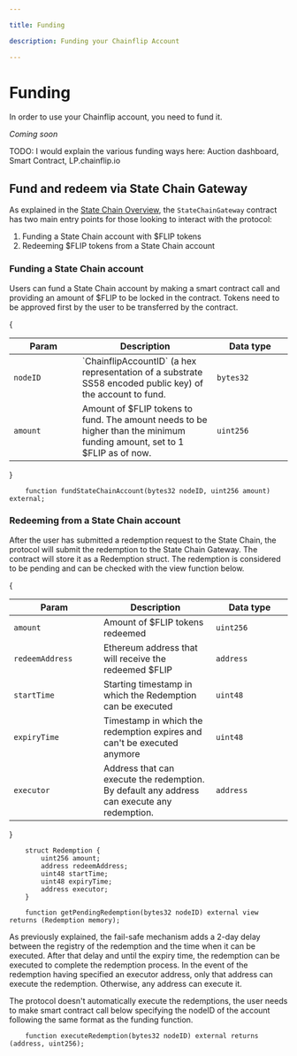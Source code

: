 ```yaml
---

title: Funding

description: Funding your Chainflip Account

---
```


# Funding

In order to use your Chainflip account, you need to fund it.

*Coming soon*

TODO: I would explain the various funding ways here: Auction dashboard, Smart Contract, LP.chainflip.io

## Fund and redeem via State Chain Gateway

As explained in the [State Chain Overview](../../../concepts/validator-network/state-chain-flip-gateway.md), the `StateChainGateway` contract has two main entry points for those looking to interact with the protocol:
1. Funding a State Chain account with \$FLIP tokens
2. Redeeming \$FLIP tokens from a State Chain account

### Funding a State Chain account

Users can fund a State Chain account by making a smart contract call and providing an amount of \$FLIP to be locked in the contract. Tokens need to be approved first by the user to be transferred by the contract.

{<table>

  <thead>
    <tr>
      <th width="223">Param</th>
      <th width="371">Description</th>
      <th width="244.33333333333331">Data type</th>
    </tr>
  </thead>
  <tbody>
    <tr>
      <td>
        <code>nodeID</code>
      </td>
      <td>`ChainflipAccountID` (a hex representation of a substrate SS58 encoded public key) of the account to fund.</td>
      <td><code>bytes32</code></td>
    </tr>
    <tr>
      <td>
        <code>amount</code>
      </td>
      <td>Amount of $FLIP tokens to fund. The amount needs to be higher than the minimum funding amount, set to 1 $FLIP as of now.</td>
      <td><code>uint256</code></td>
    </tr>
  </tbody>
</table>}

```solidity
    function fundStateChainAccount(bytes32 nodeID, uint256 amount) external;
```

### Redeeming from a State Chain account

After the user has submitted a redemption request to the State Chain, the protocol will submit the redemption to the State Chain Gateway. The contract will store it as a Redemption struct. The redemption is considered to be pending and can be checked with the view function below.

{<table>

  <thead>
    <tr>
      <th width="223">Param</th>
      <th width="371">Description</th>
      <th width="244.33333333333331">Data type</th>
    </tr>
  </thead>
  <tbody>
    <tr>
      <td>
        <code>amount</code>
      </td>
      <td>Amount of $FLIP tokens redeemed</td>
      <td><code>uint256</code></td>
    </tr>
    <tr>
      <td>
        <code>redeemAddress</code>
      </td>
      <td>Ethereum address that will receive the redeemed $FLIP</td>
      <td><code>address</code></td>
    </tr>
    <tr>
      <td>
        <code>startTime</code>
      </td>
      <td>Starting timestamp in which the Redemption can be executed</td>
      <td><code>uint48</code></td>
    </tr>
    <tr>
      <td>
        <code>expiryTime</code>
      </td>
      <td>Timestamp in which the redemption expires and can't be executed anymore</td>
      <td><code>uint48</code></td>
    </tr>    
    <tr>
      <td>
        <code>executor</code>
      </td>
      <td>Address that can execute the redemption. By default any address can execute any redemption.</td>
      <td><code>address</code></td>
    </tr>        
  </tbody>
</table>}

```solidity
    struct Redemption {
        uint256 amount;
        address redeemAddress;
        uint48 startTime;
        uint48 expiryTime;
        address executor;
    }

    function getPendingRedemption(bytes32 nodeID) external view returns (Redemption memory);
```

As previously explained, the fail-safe mechanism adds a 2-day delay between the registry of the redemption and the time when it can be executed. After that delay and until the expiry time, the redemption can be executed to complete the redemption process. In the event of the redemption having specified an executor address, only that address can execute the redemption. Otherwise, any address can execute it.

The protocol doesn't automatically execute the redemptions, the user needs to make smart contract call below specifying the nodeID of the account following the same format as the funding function.

```solidity
    function executeRedemption(bytes32 nodeID) external returns (address, uint256);
```